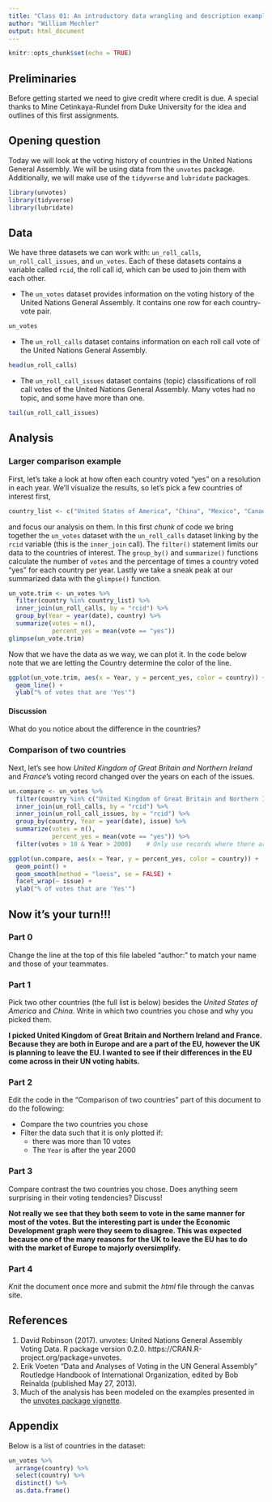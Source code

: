 ```yaml
---
title: "Class 01: An introductory data wrangling and description example"
author: "William Mechler"
output: html_document
---
```


```r
knitr::opts_chunk$set(echo = TRUE)
```

## Preliminaries

Before getting started we need to give credit where credit is due. A special thanks to Mine Cetinkaya-Rundel from Duke University for the idea and outlines of this first assignments.

## Opening question

Today we will look at the voting history of countries in the United Nations General Assembly. We will be using data from the `unvotes` package. Additionally, we will make use of the `tidyverse` and `lubridate` packages.

```r
library(unvotes)
library(tidyverse)
library(lubridate)
```

## Data

We have three datasets we can work with: `un_roll_calls`, `un_roll_call_issues`, and `un_votes`. Each of these datasets contains a variable called `rcid`, the roll call id, which can be used to join them with each other.

- The `un_votes` dataset provides information on the voting history of the United Nations General Assembly. It contains one row for each country-vote pair.

```r
un_votes
```

- The `un_roll_calls` dataset contains information on each roll call vote of the United Nations General Assembly.

```r
head(un_roll_calls)
```

- The `un_roll_call_issues` dataset contains (topic) classifications of roll call votes of the United Nations General Assembly. Many votes had no topic, and some have more than one.

```r
tail(un_roll_call_issues)
```

## Analysis

### Larger comparison example

First, let's take a look at how often each country voted "yes" on a resolution in each year. We'll visualize the results, so let's pick a few countries of interest first,

```r
country_list <- c("United States of America", "China", "Mexico", "Canada")
```

and focus our analysis on them. In this first *chunk* of code we bring together the `un_votes` dataset with the `un_roll_calls` dataset linking by the `rcid` variable (this is the `inner_join` call). The `filter()` statement limits our data to the countries of interest. The `group_by()` and `summarize()` functions calculate the number of `votes` and the percentage of times a country voted "yes" for each country per year. Lastly we take a sneak peak at our summarized data with the `glimpse()` function.

```r
un_vote.trim <- un_votes %>%
  filter(country %in% country_list) %>%
  inner_join(un_roll_calls, by = "rcid") %>%
  group_by(Year = year(date), country) %>%
  summarize(votes = n(),
            percent_yes = mean(vote == "yes"))
glimpse(un_vote.trim)
```

Now that we have the data as we way, we can plot it. In the code below note that we are letting the Country determine the color of the line.

```r
ggplot(un_vote.trim, aes(x = Year, y = percent_yes, color = country)) +
  geom_line() +
  ylab("% of votes that are 'Yes'")
```

#### Discussion

What do you notice about the difference in the countries?


### Comparison of two countries

Next, let's see how *United Kingdom of Great Britain and Northern Ireland* and *France*'s voting record changed over the years on each of the issues.

```r
un.compare <- un_votes %>%
  filter(country %in% c("United Kingdom of Great Britain and Northern Ireland", "France")) %>%
  inner_join(un_roll_calls, by = "rcid") %>%
  inner_join(un_roll_call_issues, by = "rcid") %>%
  group_by(country, Year = year(date), issue) %>%
  summarize(votes = n(),
            percent_yes = mean(vote == "yes")) %>%
  filter(votes > 10 & Year > 2000)    # Only use records where there are more than 5 votes

ggplot(un.compare, aes(x = Year, y = percent_yes, color = country)) +
  geom_point() +
  geom_smooth(method = "loess", se = FALSE) +
  facet_wrap(~ issue) +
  ylab("% of votes that are 'Yes'")
```


## Now it's your turn!!!

### Part 0

Change the line at the top of this file labeled "author:" to match your name and those of your teammates.

### Part 1

Pick two other countries (the full list is below) besides the *United States of America* and *China*. Write in which two countries you chose and why you picked them. 

**I picked United Kingdom of Great Britain and Northern Ireland and France. Because they are both in Europe and are a part of the EU, however the UK is planning to leave the EU. I wanted to see if their differences in the EU come across in their UN voting habits.**

### Part 2

Edit the code in the "Comparison of two countries" part of this document to do the following:

* Compare the two countries you chose
* Filter the data such that it is only plotted if:
    - there was more than 10 votes
    - The `Year` is after the year 2000

### Part 3

Compare contrast the two countries you chose. Does anything seem surprising in their voting tendencies? Discuss!

**Not really we see that they both seem to vote in the same manner for most of the votes. But the interesting part is under the Economic Development graph were they seem to disagree. This was expected because one of the many reasons for the UK to leave the EU has to do with the market of Europe to majorly oversimplify. **

### Part 4

*Knit* the document once more and submit the *html* file through the canvas site.


## References

1. David Robinson (2017). unvotes: United Nations General Assembly Voting Data. R package version 0.2.0. https://CRAN.R-project.org/package=unvotes.
2. Erik Voeten "Data and Analyses of Voting in the UN General Assembly" Routledge Handbook of International Organization, edited by Bob Reinalda (published May 27, 2013).
3. Much of the analysis has been modeled on the examples presented in the [unvotes package vignette](https://cran.r-project.org/web/packages/unvotes/vignettes/unvotes.html).

## Appendix

Below is a list of countries in the dataset:

```r
un_votes %>% 
  arrange(country) %>% 
  select(country) %>%
  distinct() %>%
  as.data.frame()
```




